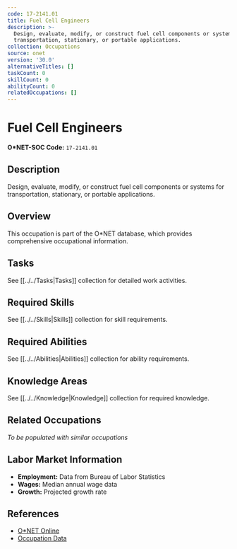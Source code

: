 ```yaml
---
code: 17-2141.01
title: Fuel Cell Engineers
description: >-
  Design, evaluate, modify, or construct fuel cell components or systems for
  transportation, stationary, or portable applications.
collection: Occupations
source: onet
version: '30.0'
alternativeTitles: []
taskCount: 0
skillCount: 0
abilityCount: 0
relatedOccupations: []
---
```

# Fuel Cell Engineers

**O*NET-SOC Code:** `17-2141.01`

## Description

Design, evaluate, modify, or construct fuel cell components or systems for transportation, stationary, or portable applications.

## Overview

This occupation is part of the O*NET database, which provides comprehensive occupational information.

## Tasks

See [[../../Tasks|Tasks]] collection for detailed work activities.

## Required Skills

See [[../../Skills|Skills]] collection for skill requirements.

## Required Abilities

See [[../../Abilities|Abilities]] collection for ability requirements.

## Knowledge Areas

See [[../../Knowledge|Knowledge]] collection for required knowledge.

## Related Occupations

*To be populated with similar occupations*

## Labor Market Information

- **Employment:** Data from Bureau of Labor Statistics
- **Wages:** Median annual wage data
- **Growth:** Projected growth rate

## References

- [O*NET Online](https://www.onetonline.org/link/summary/17-2141.01)
- [Occupation Data](https://www.onetcenter.org/)
